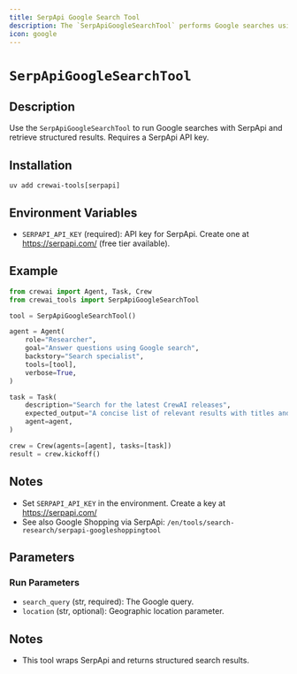 ```yaml
---
title: SerpApi Google Search Tool
description: The `SerpApiGoogleSearchTool` performs Google searches using the SerpApi service.
icon: google
---
```


# `SerpApiGoogleSearchTool`

## Description

Use the `SerpApiGoogleSearchTool` to run Google searches with SerpApi and retrieve structured results. Requires a SerpApi API key.

## Installation

```shell
uv add crewai-tools[serpapi]
```

## Environment Variables

- `SERPAPI_API_KEY` (required): API key for SerpApi. Create one at https://serpapi.com/ (free tier available).

## Example

```python Code
from crewai import Agent, Task, Crew
from crewai_tools import SerpApiGoogleSearchTool

tool = SerpApiGoogleSearchTool()

agent = Agent(
    role="Researcher",
    goal="Answer questions using Google search",
    backstory="Search specialist",
    tools=[tool],
    verbose=True,
)

task = Task(
    description="Search for the latest CrewAI releases",
    expected_output="A concise list of relevant results with titles and links",
    agent=agent,
)

crew = Crew(agents=[agent], tasks=[task])
result = crew.kickoff()
```

## Notes

- Set `SERPAPI_API_KEY` in the environment. Create a key at https://serpapi.com/
- See also Google Shopping via SerpApi: `/en/tools/search-research/serpapi-googleshoppingtool`

## Parameters

### Run Parameters

- `search_query` (str, required): The Google query.
- `location` (str, optional): Geographic location parameter.

## Notes

- This tool wraps SerpApi and returns structured search results.


